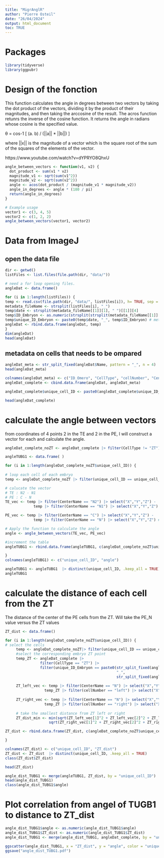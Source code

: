 ```yaml
---
title: "MigrAnglR"
author: "Pierre Osteil"
date: "26/04/2024"
output: html_document
toc: TRUE
---
```


# Packages

```r
library(tidyverse)
library(ggpubr)
```



# Design of the fonction

This function calculates the angle in degrees between two vectors by taking the dot product of the vectors, dividing it by the product of their magnitudes, and then taking the arccosine of the result. The acros function retunrs  the inverse of the cosine function. It returns the angle in radians whose cosine is the specified value.

θ = cos-1 [ (a. b) / (||a|| * ||b||) ] 

where ||x|| is the magnitude of a vector which is the square root of the sum of the squares of the elements of the vector.

https://www.youtube.com/watch?v=dYPRYO8QhxU

```r
angle_between_vectors <- function(v1, v2) {
  dot_product <- sum(v1 * v2)
  magnitude_v1 <- sqrt(sum(v1^2))
  magnitude_v2 <- sqrt(sum(v2^2))
  angle <- acos(dot_product / (magnitude_v1 * magnitude_v2))
  angle_in_degrees <- angle * (180 / pi)
  return(angle_in_degrees)
}

# Example usage
vector1 <- c(3, 4, 5)
vector2 <- c(1, 2, 2)
angle_between_vectors(vector1, vector2)

```

# Data from ImageJ
## open the data file
```r
dir <- getwd()
listFiles <- list.files(file.path(dir, "data/"))

# need a for loop opening files.
angleDat <- data.frame()

for (i in 1:length(listFiles)) {
temp <- read.csv(file.path(dir, "data/", listFiles[i]), h= TRUE, sep = ";")
metadata_fileName <- strsplit(listFiles[i], "_")
temp$date <- strsplit(metadata_fileName[[1]][1], " ")[[1]][4]
temp$ID_Embryon <- as.numeric(strsplit(strsplit(metadata_fileName[[1]][4], "-")[[1]][2], ".", fixed = T)[[1]][1])
temp$unique_ID_Embryon <- paste0(temp$date, "_", temp$ID_Embryon) # metadata on embryo name
angleDat <- rbind.data.frame(angleDat, temp)
}
dim(angleDat)
head(angleDat)
```

## metadata on cells that needs to be ompared
```r
angleDat_meta <- str_split_fixed(angleDat$Name, pattern = "_", n = 4)
head(angleDat_meta)

colnames(angleDat_meta) <- c("ID_Omero", "CellType", "cellNumber", "CenterName")
angleDat_complete <- cbind.data.frame(angleDat, angleDat_meta)

angleDat_complete$unique_cell_ID <- paste0(angleDat_complete$unique_ID_Embryon, "_", angleDat_complete$cellNumber) # label each cell individually

head(angleDat_complete)
```

# calculate the angle between vectors
from coordinates of 4 points 2 in the TE and 2 in the PE, I will construct a vector for each and calculate the angle.   
```r

angleDat_complete_noZT <- angleDat_complete |> filter(CellType != "ZT")

angleTUBG1 <- data.frame( )

for (i in 1:length(angleDat_complete_noZT$unique_cell_ID)) {
    
# loop each cell of each embryo
temp <- angleDat_complete_noZT |> filter(unique_cell_ID == unique_cell_ID[i]) 

# calucate the vector
# TE : N2 - N1
# PE : C - N
TE_vec <- temp |> filter(CenterName == "N2") |> select("X","Y","Z") - 
             temp |> filter(CenterName == "N1") |> select("X","Y","Z") # TE1_N2 - TE1_N1

PE_vec <- temp |> filter(CenterName == "C") |> select("X","Y","Z") - 
             temp |> filter(CenterName == "N") |> select("X","Y","Z") # PE_C - PE_N

# Apply the function to calculate the angle
angle <- angle_between_vectors(TE_vec, PE_vec)

#increment the table
angleTUBG1 <- rbind.data.frame(angleTUBG1, c(angleDat_complete_noZT$unique_cell_ID[i], angle))

}
colnames(angleTUBG1) <- c("unique_cell_ID", "angle")

angleTUBG1 <- angleTUBG1  |> distinct(unique_cell_ID, .keep_all = TRUE)
angleTUBG1
```


# calculate the distance of each cell from the ZT
The distance of the center of the PE cells from the ZT. Will take the PE_N value versus the ZT values

```r

ZT_dist <- data.frame()

for (i in 1:length(angleDat_complete_noZT$unique_cell_ID)) {
# select the cells
     temp <- angleDat_complete_noZT|> filter(unique_cell_ID == unique_cell_ID[i]) 
     #select the corresponding embryo ZT point
     temp_ZT <- angleDat_complete |> 
                filter(CellType == "ZT") |> 
                filter(unique_ID_Embryon == paste0(str_split_fixed(angleDat_complete$unique_cell_ID[i], "_", n = 3)[1,1],  
                                                   "_",  
                                                   str_split_fixed(angleDat_complete$unique_cell_ID[i], "_", n = 3)[1,2])) 
     
     ZT_left_vec <- temp |> filter(CenterName == "N") |> select("X","Y","Z") - 
                  temp_ZT |> filter(cellNumber == "left") |> select("X","Y","Z")
     
     ZT_right_vec <- temp |> filter(CenterName == "N") |> select("X","Y","Z") - 
                  temp_ZT |> filter(cellNumber == "right") |> select("X","Y","Z")
     
     # take the smallest distance from ZT left or right 
     ZT_dist_min <- min(sqrt(ZT_left_vec[1]^2 + ZT_left_vec[2]^2 + ZT_left_vec[3]^2), 
                    sqrt(ZT_right_vec[1]^2 + ZT_right_vec[2]^2 + ZT_right_vec[3]^2)) # The euclidean distance from the ZT

ZT_dist <- rbind.data.frame(ZT_dist, c(angleDat_complete_noZT$unique_cell_ID[i], ZT_dist_min))

}

colnames(ZT_dist) <- c("unique_cell_ID", "ZT_dist")
ZT_dist <- ZT_dist  |> distinct(unique_cell_ID, .keep_all = TRUE)
class(ZT_dist$ZT_dist)

head(ZT_dist)

angle_dist_TUBG1 <- merge(angleTUBG1, ZT_dist, by = "unique_cell_ID")
head(angle_dist_TUBG1)
class(angle_dist_TUBG1$angle)
```

# Plot correlation from angel of TUGB1 to distance to ZT_dist


```r
angle_dist_TUBG1$angle <- as.numeric(angle_dist_TUBG1$angle)
angle_dist_TUBG1$ZT_dist <- as.numeric(angle_dist_TUBG1$ZT_dist)
angle_dist_TUBG1 <- merge(angle_dist_TUBG1, angleDat_complete, by = "unique_cell_ID")

ggscatter(angle_dist_TUBG1, x = "ZT_dist", y = "angle", color = "unique_ID_Embryon")
ggsave("angle_dist_TUBG1.pdf")


```